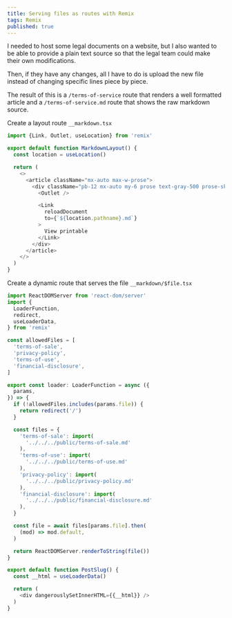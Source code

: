 ```yaml
---
title: Serving files as routes with Remix
tags: Remix
published: true
---
```


I needed to host some legal documents on a website, but I also wanted to be able to provide a plain text source so that the legal team could make their own modifications.

Then, if they have any changes, all I have to do is upload the new file instead of changing specific lines piece by piece.

The result of this is a `/terms-of-service` route that renders a well formatted article and a `/terms-of-service.md` route that shows the raw markdown source.

Create a layout route `__markdown.tsx`

```js
import {Link, Outlet, useLocation} from 'remix'

export default function MarkdownLayout() {
  const location = useLocation()

  return (
    <>
      <article className="mx-auto max-w-prose">
        <div className="pb-12 mx-auto my-6 prose text-gray-500 prose-sky">
          <Outlet />

          <Link
            reloadDocument
            to={`${location.pathname}.md`}
          >
            View printable
          </Link>
        </div>
      </article>
    </>
  )
}
```

Create a dynamic route that serves the file `__markdown/$file.tsx`

```js
import ReactDOMServer from 'react-dom/server'
import {
  LoaderFunction,
  redirect,
  useLoaderData,
} from 'remix'

const allowedFiles = [
  'terms-of-sale',
  'privacy-policy',
  'terms-of-use',
  'financial-disclosure',
]

export const loader: LoaderFunction = async ({
  params,
}) => {
  if (!allowedFiles.includes(params.file)) {
    return redirect('/')
  }

  const files = {
    'terms-of-sale': import(
      '../../../public/terms-of-sale.md'
    ),
    'terms-of-use': import(
      '../../../public/terms-of-use.md'
    ),
    'privacy-policy': import(
      '../../../public/privacy-policy.md'
    ),
    'financial-disclosure': import(
      '../../../public/financial-disclosure.md'
    ),
  }

  const file = await files[params.file].then(
    (mod) => mod.default,
  )

  return ReactDOMServer.renderToString(file())
}

export default function PostSlug() {
  const __html = useLoaderData()

  return (
    <div dangerouslySetInnerHTML={{__html}} />
  )
}
```
